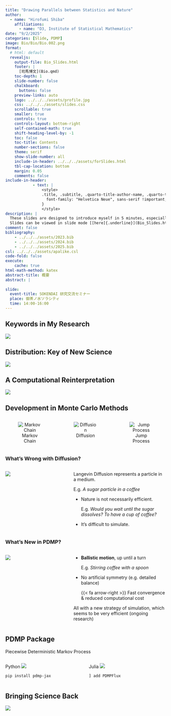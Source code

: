 ```yaml
---
title: "Drawing Parallels between Statistics and Nature"
author:
  - name: "Hirofumi Shiba"
    affiliations: 
      - name: "D3, Institute of Statistical Mathematics"
date: "9/2/2025"
categories: [Slide, PDMP]
image: Bio/Bio/Bio.002.png
format:
  # html: default
  revealjs: 
    output-file: Bio_Slides.html
    footer: |
      [司馬博文](Bio.qmd)
    toc-depth: 1
    slide-number: false
    chalkboard: 
      buttons: false
    preview-links: auto
    logo: ../../../assets/profile.jpg
    css: ../../../assets/slides.css
    scrollable: true
    smaller: true
    controls: true
    controls-layout: bottom-right
    self-contained-math: true
    shift-heading-level-by: -1
    toc: false
    toc-title: Contents
    number-sections: false
    theme: serif
    show-slide-number: all
    include-in-header: ../../../assets/forSlides.html
    tbl-cap-location: bottom
    margin: 0.05
    comments: false
include-in-header: 
            - text: |
                <style>
                .title, .subtitle, .quarto-title-author-name, .quarto-title-affiliation, .date, h1, h2, h3, h4, h5, h6, .navbar-title, .menu-text, .reveal-full-page, a, li, p, div {
                  font-family: "Helvetica Neue", sans-serif !important;
                }
                </style>
description: |
  These slides are designed to introduce myself in 5 minutes, especially to those who are not familiar with statistics or machine learning.
  Slides can be viewed in slide mode [[here]{.underline}](Bio_Slides.html).
comment: false
bibliography: 
    - ../../../assets/2023.bib
    - ../../../assets/2024.bib
    - ../../../assets/2025.bib
csl: ../../../assets/apalike.csl
code-fold: false
execute:
    cache: true
html-math-method: katex
abstract-title: 概要
abstract: |
  
slide:
  event-title: SOKENDAI 研究交流セミナー
  place: 御茶ノ水ソラシティ
  time: 14:00-16:00
---
```


## [Keywords in My Research]{.small-letter}

![](Bio/Bio/Bio.001.png){fig-align="center"}

## [Distribution: Key of New Science]{.small-letter}

![](Bio/Bio/Bio.002.png){fig-align="center"}

## [A Computational Reinterpretation]{.small-letter}

![](Bio/Bio/Bio.003.png){fig-align="center"}

## [Development in Monte Carlo Methods]{.small-letter}

:::: {.columns style="text-align: center;"}
::: {.column width="33%"}
![[Markov Chain]{.large-letter}](../../2024/Slides/PDMPs/RWMH.gif)
:::

::: {.column width="33%"}
![[Diffusion]{.large-letter .color-blue}](../../2024/Slides/PDMPs/Langevin.gif)
:::

::: {.column width="33%"}
![[Jump Process]{.large-letter .color-unite}](../../2024/Slides/PDMPs/ZigZag_SlantedGauss2D_longer.gif)
:::

::::


### What's Wrong with [Diffusion]{.color-blue}? {auto-animate=true}

:::: {.columns}
::: {.column width="40%"}
![](../../2024/Slides/PDMPs/Langevin.gif)
:::

::: {.column width="60%"}
::: {.callout-tip title="Equilibrium ≒ Reversibility" icon="false"}
[Langevin Diffusion]{.color-blue} represents a particle in a medium.

[E.g.]{.color-minty} *A sugar particle in a coffee*
:::

* Nature is not necessarily efficient.

  [E.g.]{.color-minty} *Would you wait until the sugar dissolves? To have a cup of coffee?*

* It's difficult to simulate.

:::
::::

### What's New in [PDMP]{.color-unite}? {auto-animate=true}

:::: {.columns}
::: {.column width="40%"}
![](../../2024/Slides/PDMPs/ZigZag_SlantedGauss2D.gif)
:::

::: {.column width="60%"}
::: {.callout-tip title="Irreversibility & Acceleration" icon="false"}
* [**Ballistic motion**]{.color-unite}, up until a turn

  [E.g.]{.color-minty} *Stirring coffee with a spoon*
* No artificial symmetry (e.g. detailed balance)

  [{{< fa arrow-right >}}]{.color-minty} Fast convergence & reduced computational cost
:::

All with a new strategy of simulation, which seems to be very efficient (ongoing research)

:::
::::

## [PDMP]{.color-unite} Package

[P]{.color-unite}iecewise [D]{.color-unite}eterministic [M]{.color-unite}arkov [P]{.color-unite}rocess

:::: {.columns}
::: {.column width="50%"}
Python
![](../../2024/Slides/PDMPs/pdmp_jax.png)
```zsh
pip install pdmp-jax
```
:::

::: {.column width="50%"}
Julia
![](../../2024/Slides/PDMPs/PDMPFlux.png)
```julia
] add PDMPFlux
```
:::
::::


## Bringing Science Back

![](Bio/Bio/Bio.004.png){fig-align="center"}
